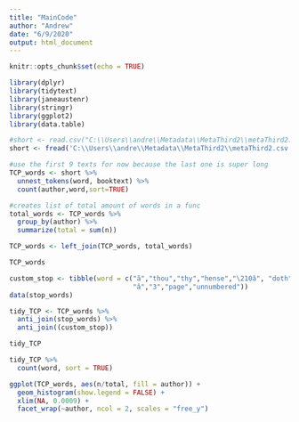 ```yaml
---
title: "MainCode"
author: "Andrew"
date: "6/9/2020"
output: html_document
---
```


```r
knitr::opts_chunk$set(echo = TRUE)
```

```r
library(dplyr)
library(tidytext)
library(janeaustenr)
library(stringr)
library(ggplot2)
library(data.table)

```

```r
#short <- read.csv("C:\\Users\\andre\\Metadata\\MetaThird2\\metaThird2.csv")
short <- fread('C:\\Users\\andre\\Metadata\\MetaThird2\\metaThird2.csv')
```

```r
#use the first 9 texts for now because the last one is super long
TCP_words <- short %>%
  unnest_tokens(word, booktext) %>%
  count(author,word,sort=TRUE)

#creates list of total amount of words in a func
total_words <- TCP_words %>%
  group_by(author) %>%
  summarize(total = sum(n))

TCP_words <- left_join(TCP_words, total_words)

TCP_words
```

```r
custom_stop <- tibble(word = c("ã","thou","thy","hense","\210â", "doth", "1", "2",
                               "â","3","page","unnumbered"))
data(stop_words)

tidy_TCP <- TCP_words %>%
  anti_join(stop_words) %>%
  anti_join((custom_stop))

tidy_TCP
```

```r
tidy_TCP %>%
  count(word, sort = TRUE) 
```

```r
ggplot(TCP_words, aes(n/total, fill = author)) +
  geom_histogram(show.legend = FALSE) +
  xlim(NA, 0.0009) +
  facet_wrap(~author, ncol = 2, scales = "free_y")
```
